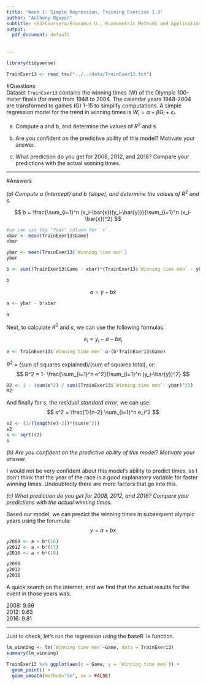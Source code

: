 ```yaml
---
title: 'Week 1: Simple Regression, Training Exercise 1.3'
author: "Anthony Nguyen"
subtitle: <h3>Coursera/Erasumus U., Econometric Methods and Applications</h3>
output:
  pdf_document: default
    
    
---
```

```r
library(tidyverse)
```

```r
TrainExer13 <- read_tsv("../../data/TrainExer13.txt")
```

#Questions  
Dataset `TrainExer13` contains the winning times (W) of the Olympic 100-meter finals (for men) from 1948 to 2004.
The calendar years 1948-2004 are transformed to games (G) 1-15 to simplify computations. A simple regression
model for the trend in winning times is $W_i = \alpha + \beta G_i + \varepsilon_i$.  
  
  (a) Compute a and b, and determine the values of $R^2$ and $s$.  
    
    
  (b) Are you confident on the predictive ability of this model? Motivate your answer.  
  
    
  (c) What prediction do you get for 2008, 2012, and 2016? Compare your predictions with the actual winning times.
  
***  
    
#Answers  
  
*(a) Compute $a$ (intercept) and $b$ (slope), and determine the values of $R^2$ and $s$.*
  
$$
b = \frac{\sum_{i=1}^n (x_i-\bar{x})(y_i-\bar{y})}{\sum_{i=1}^n (x_i-\bar{x})^2}
$$  
```r
#we can use the "Year" column for `x`.
xbar <- mean(TrainExer13$Game)
xbar
```
```r
ybar <- mean(TrainExer13$`Winning time men`)
ybar
```
```r
b <- sum((TrainExer13$Game - xbar)*(TrainExer13$`Winning time men` - ybar)) / sum((TrainExer13$Game - xbar)^2)

b
```
$$
a = \bar{y} - b\bar{x}
$$ 
```r
a <- ybar - b*xbar

a
```
Next, to calculate $R^2$ and $s$, we can use the following formulas:  
  
$$
e_i=y_i-a-bx_i
$$
```r
e <- TrainExer13$`Winning time men`-a-(b*TrainExer13$Game)
```

$R^2$ = (sum of squares explained)/(sum of squares total), or:  
$$
R^2 = 1- \frac{\sum_{i=1}^n e^2}{\sum_{i=1}^n (y_i-\bar{y})^2}
$$
```r
R2 <- 1 - (sum(e^2) / sum((TrainExer13$`Winning time men`- ybar)^2))
R2
```
And finally for $s$, the *residual standard error*, we can use:
$$
s^2 = \frac{1}{n-2} \sum_{i=1}^n e_i^2
$$
```r
s2 <- (1/(length(e)-2))*(sum(e^2))
s2
s <- sqrt(s2)
s
```
  
 *(b) Are you confident on the predictive ability of this model? Motivate your answer.*  
   
I would not be very confident about this model's ability to predict times, as I don't think that the year of the race is a good explanatory variable for faster winning times.  Undoubtedly there are more factors that go into this.  

 *(c) What prediction do you get for 2008, 2012, and 2016? Compare your predictions with the actual winning times.*
  
Based our model, we can predict the winning times in subsequent olympic years using the forumula:
$$
y = a + bx
$$
```r
y2008 <- a + b*(16) 
y2012 <- a + b*(17) 
y2016 <- a + b*(18)

y2008
y2012
y2016
```
A quick search on the internet, and we find that the actual results for the event in those years was:  
  
2008: 9.69  
2012: 9.63  
2016: 9.81  

***

Just to check, let's run the regression using the baseR `lm` function.  
```r
lm_winning <- lm(`Winning time men`~Game, data = TrainExer13)
summary(lm_winning)
```

```r
TrainExer13 %>% ggplot(aes(x = Game, y = `Winning time men`)) +
  geom_point() +
  geom_smooth(method="lm", se = FALSE)
```

